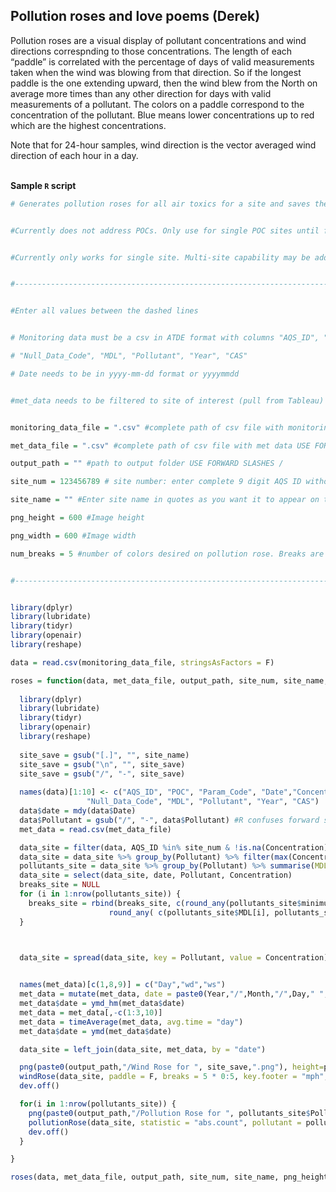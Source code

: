 ## Pollution roses and love poems (Derek)

Pollution roses are a visual display of pollutant concentrations and wind directions correspnding to those concentrations. The length of each "paddle" is correlated with the percentage of days of valid measurements taken when the wind was blowing from that direction. So if the longest paddle is the one extending upward, then the wind blew from the North on average more times than any other direction for days with valid measurements of a pollutant. The colors on a paddle correspond to the concentration of the pollutant. Blue means lower concentrations up to red which are the highest concentrations.

Note that for 24-hour samples, wind direction is the vector averaged wind direction of each hour in a day.

<br> __Sample `R` script__ 

```r

# Generates pollution roses for all air toxics for a site and saves them in a folder defined by output_path


#Currently does not address POCs. Only use for single POC sites until fixed.


#Currently only works for single site. Multi-site capability may be added in future.


#------------------------------------------------------------------------------------------------


#Enter all values between the dashed lines


# Monitoring data must be a csv in ATDE format with columns "AQS_ID", "POC", "Param_Code", "Date","Concentration",

# "Null_Data_Code", "MDL", "Pollutant", "Year", "CAS"

# Date needs to be in yyyy-mm-dd format or yyyymmdd


#met_data needs to be filtered to site of interest (pull from Tableau)


monitoring_data_file = ".csv" #complete path of csv file with monitoring data USE FORWARD SLASHES /

met_data_file = ".csv" #complete path of csv file with met data USE FORWARD SLASHES /

output_path = "" #path to output folder USE FORWARD SLASHES /

site_num = 123456789 # site number: enter complete 9 digit AQS ID without dashes

site_name = "" #Enter site name in quotes as you want it to appear on the title of roses use \n for new line

png_height = 600 #Image height

png_width = 600 #Image width

num_breaks = 5 #number of colors desired on pollution rose. Breaks are minimum to MDL, then (num_breaks - 1) evenly spaced intervals from MDL to maximum value for pollutant.


#-------------------------------------------------------------------------------------------------


library(dplyr)
library(lubridate)
library(tidyr)
library(openair)
library(reshape)

data = read.csv(monitoring_data_file, stringsAsFactors = F)

roses = function(data, met_data_file, output_path, site_num, site_name, png_height = 600, png_width = 600, num_breaks = 5) {
  
  library(dplyr)
  library(lubridate)
  library(tidyr)
  library(openair)
  library(reshape)
  
  site_save = gsub("[.]", "", site_name)
  site_save = gsub("\n", "", site_save)
  site_save = gsub("/", "-", site_save)
  
  names(data)[1:10] <- c("AQS_ID", "POC", "Param_Code", "Date","Concentration",
                 "Null_Data_Code", "MDL", "Pollutant", "Year", "CAS")
  data$date = mdy(data$Date)
  data$Pollutant = gsub("/", "-", data$Pollutant) #R confuses forward slashes for file paths when naming pngs
  met_data = read.csv(met_data_file)

  data_site = filter(data, AQS_ID %in% site_num & !is.na(Concentration) )
  data_site = data_site %>% group_by(Pollutant) %>% filter(max(Concentration) > 0.001 & max(Concentration) > max(MDL))
  pollutants_site = data_site %>% group_by(Pollutant) %>% summarise(MDL = max(MDL), minimum = min(Concentration), maximum = max(Concentration))
  data_site = select(data_site, date, Pollutant, Concentration)
  breaks_site = NULL
  for (i in 1:nrow(pollutants_site)) {
    breaks_site = rbind(breaks_site, c(round_any(pollutants_site$minimum[i], 0.001, floor),
                      round_any( c(pollutants_site$MDL[i], pollutants_site$MDL[i] + (pollutants_site$maximum[i] - pollutants_site$MDL[i]) * (1:(num_breaks-1) / (num_breaks-1) ) ), 0.001, ceiling ) ) )
  }
  


  data_site = spread(data_site, key = Pollutant, value = Concentration)


  names(met_data)[c(1,8,9)] = c("Day","wd","ws")
  met_data = mutate(met_data, date = paste0(Year,"/",Month,"/",Day," ",Hour,":00"))
  met_data$date = ymd_hm(met_data$date)
  met_data = met_data[,-c(1:3,10)]
  met_data = timeAverage(met_data, avg.time = "day")
  met_data$date = ymd(met_data$date)

  data_site = left_join(data_site, met_data, by = "date")

  png(paste0(output_path,"/Wind Rose for ", site_save,".png"), height=png_height, width=png_width)
  windRose(data_site, paddle = F, breaks = 5 * 0:5, key.footer = "mph", main=paste("Daily Average Wind Rose \n", site_name) )
  dev.off()

  for(i in 1:nrow(pollutants_site)) {
    png(paste0(output_path,"/Pollution Rose for ", pollutants_site$Pollutant[i]," ", site_save,".png"), height=png_height, width=png_width)
    pollutionRose(data_site, statistic = "abs.count", pollutant = pollutants_site$Pollutant[i], breaks = breaks_site[i,], key.footer="ug/m3", main=paste("Daily Average Pollution Rose for", pollutants_site$Pollutant[i],"\n", site_name) )
    dev.off()
  }

}

roses(data, met_data_file, output_path, site_num, site_name, png_height, png_width, num_breaks)

```
